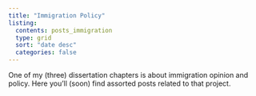 ```yaml
---
title: "Immigration Policy"
listing: 
  contents: posts_immigration 
  type: grid
  sort: "date desc"
  categories: false
---
```


One of my (three) dissertation chapters is about immigration opinion and policy. Here you'll (soon) find assorted posts related to that project.
